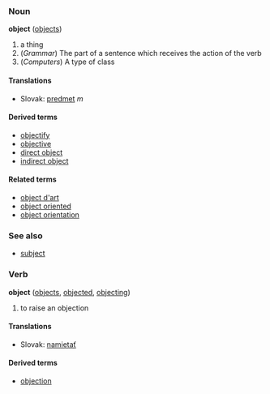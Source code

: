 ===Noun===
'''object''' ([[objects]])

<!-- please add real definitions -->
# a thing
# (''Grammar'') The part of a sentence which receives the action of the verb
# (''Computers'') A type of class

==== Translations ====
*Slovak: [[predmet]] ''m''
====Derived terms====
*[[objectify]]
*[[objective]]
*[[direct object]]
*[[indirect object]]

====Related terms====
*[[object d'art]]
*[[object oriented]]
*[[object orientation]]

===See also===
*[[subject]]

===Verb===
'''object''' ([[objects]], [[objected]], [[objecting]])

<!-- please add real definitions -->
# to raise an objection
====Translations====
*Slovak: [[namietať]]

====Derived terms====
*[[objection]]